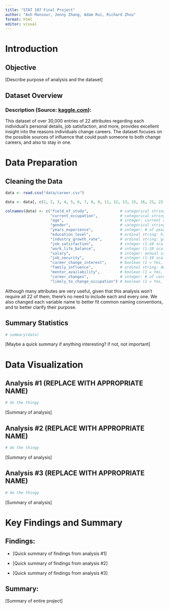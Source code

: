 ```yaml
---
title: "STAT 107 Final Project"
author: "Ash Mansour, Jenny Zhang, Adam Rui, Richard Zhou"
format: html
editor: visual
---
```


# Introduction

## Objective

\[Describe purpose of analysis and the dataset\]

## Dataset Overview

### Description (Source: [kaggle.com](https://www.kaggle.com/datasets/jahnavipaliwal/field-of-study-vs-occupation)):

This dataset of over 30,000 entries of 22 attributes regarding each individual's personal details, job satisfaction, and more, provides excellent insight into the reasons individuals change careers. The dataset focuses on the possible sources of influence that could push someone to both change careers, and also to stay in one.

# Data Preparation

## Cleaning the Data

```r
data <- read.csv("data/career.csv")

data <- data[, c(1, 2, 3, 4, 5, 6, 7, 8, 9, 11, 12, 13, 15, 16, 21, 23)]

colnames(data) <- c("field_of_study",              # categorical string: field of study during education
                    "current_occupation",          # categorical string: current industry employed in
                    "age",                         # integer: current age
                    "gender",                      # categorical string: gender of individual
                    "years_experience",            # integer: # of years having been in the workforce
                    "education_level",             # ordinal string: highest level of education completed
                    "industry_growth_rate",        # ordinal string: growth rate of the current industry employed in
                    "job_satisfaction",            # integer (1-10 scale): rating of current job satisfaction
                    "work_life_balance",           # integer (1-10 scale): rating of perceived work-life balance
                    "salary",                      # integer: annual salary in USD
                    "job_security",                # integer (1-10 scale): rating of perceived job security
                    "career_change_interest",      # boolean (1 = Yes, 0 = No): whether interested in changing industries
                    "family_influence",            # ordinal string: degree of influence family had on career choice
                    "mentor_availability",         # boolean (1 = Yes, 0 = No): access to a mentor in current occupation
                    "career_changes",              # integer: # of career changes in the past
                    "likely_to_change_occupation") # boolean (1 = Yes, 0 = No): whether likely to change occupation
```

Although many attributes are very useful, given that this analysis won't require all 22 of them, there's no need to include each and every one. We also changed each variable name to better fit common naming conventions, and to better clarify their purpose.

## Summary Statistics

```r
# summary(data)
```

\[Maybe a quick summary if anything interesting? if not, not important\]

# Data Visualization

## Analysis #1 (REPLACE WITH APPROPRIATE NAME)

```r
# do the thingy
```

\[Summary of analysis\]

## Analysis #2 (REPLACE WITH APPROPRIATE NAME)

```r
# do the thingy
```

\[Summary of analysis\]

## Analysis #3 (REPLACE WITH APPROPRIATE NAME)

```r
# do the thingy
```

\[Summary of analysis\]

# Key Findings and Summary

## Findings:

-   \[Quick summary of findings from analysis #1\]

-   \[Quick summary of findings from analysis #2\]

-   \[Quick summary of findings from analysis #3\]

## Summary:

\[Summary of entire project\]
